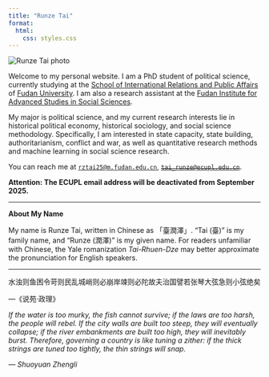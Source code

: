 ```yaml
---
title: "Runze Tai"
format:
  html:
    css: styles.css
---
```


<div class="profile-pic">
  <img src="photo.jpg" alt="Runze Tai photo">
</div>

Welcome to my personal website. I am a PhD student of political science, currently studying at the [School of International Relations and Public Affairs](https://sirpa.fudan.edu.cn) of [Fudan University](https://www.fudan.edu.cn). I am also a research assistant at the [Fudan Institute for Advanced Studies in Social Sciences](https://ias.fudan.edu.cn). 

My major is political science, and my current research interests lie in historical political economy, historical sociology, and social science methodology. Specifically, I am interested in state capacity, state building, authoritarianism, conflict and war, as well as quantitative research methods and machine learning in social science research.

You can reach me at [`rztai25@m.fudan.edu.cn`](mailto: rztai25@m.fudan.edu.cn), [~~`tai_runze@ecupl.edu.cn`~~](mailto: tai_runze@ecupl.edu.cn). 

**Attention: The ECUPL email address will be deactivated from September 2025.**

***

**About My Name**

My name is Runze Tai, written in Chinese as 「臺潤澤」. "Tai (臺)" is my family name, and "Runze (潤澤)" is my given name. For readers unfamiliar with Chinese, the Yale romanization *Tai-Rhuen-Dze* may better approximate the pronunciation for English speakers. 

***

<div class="calligraphy-quote">
水浊则鱼困令苛则民乱城峭则必崩岸竦则必陀故夫治国譬若张琴大弦急则小弦绝矣
</div>

<div class="quote-source">
  ---《说苑·政理》
</div>


<div class="quote-explanation">
*If the water is too murky, the fish cannot survive; if the laws are too harsh, the people will rebel. If the city walls are built too steep, they will eventually collapse; if the river embankments are built too high, they will inevitably burst. Therefore, governing a country is like tuning a zither: if the thick strings are tuned too tightly, the thin strings will snap.*

*--- Shuoyuan Zhengli*
</div>